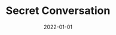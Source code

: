 ---
cover: "./secret.PNG"
date: "2022-01-01"
title: "Secret Conversation"
defer: true
slug: "/secret"
areas:
  -  .

---
